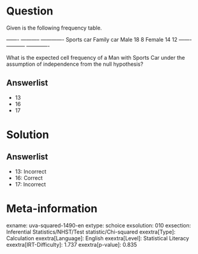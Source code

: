 Question
========

Given is the following frequency table.

  ------- ----------- ------------- Sports car Family car Male 18 8 Female 14 12 ------- ----------- -------------

What is the expected cell frequency of a Man with Sports Car under the assumption of independence from the null hypothesis?

Answerlist
----------

* 13
* 16
* 17

Solution
========

Answerlist
----------

* 13: Incorrect
* 16: Correct
* 17: Incorrect

Meta-information
================
exname: uva-squared-1490-en
extype: schoice
exsolution: 010
exsection: Inferential Statistics/NHST/Test statistic/Chi-squared
exextra[Type]: Calculation
exextra[Language]: English
exextra[Level]: Statistical Literacy
exextra[IRT-Difficulty]: 1.737
exextra[p-value]: 0.835
